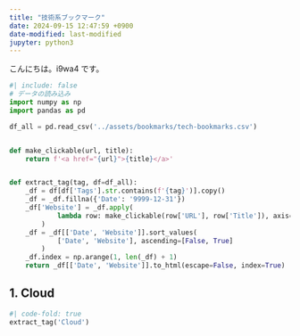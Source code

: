 ```yaml
---
title: "技術系ブックマーク"
date: 2024-09-15 12:47:59 +0900
date-modified: last-modified
jupyter: python3
---
```


こんにちは。i9wa4 です。

```python
#| include: false
# データの読み込み
import numpy as np
import pandas as pd

df_all = pd.read_csv('../assets/bookmarks/tech-bookmarks.csv')


def make_clickable(url, title):
    return f'<a href="{url}">{title}</a>'


def extract_tag(tag, df=df_all):
    _df = df[df['Tags'].str.contains(f'{tag}')].copy()
    _df = _df.fillna({'Date': '9999-12-31'})
    _df['Website'] = _df.apply(
            lambda row: make_clickable(row['URL'], row['Title']), axis=1
        )
    _df = _df[['Date', 'Website']].sort_values(
            ['Date', 'Website'], ascending=[False, True]
        )
    _df.index = np.arange(1, len(_df) + 1)
    return _df[['Date', 'Website']].to_html(escape=False, index=True)
```

## 1. Cloud

```python
#| code-fold: true
extract_tag('Cloud')
```
